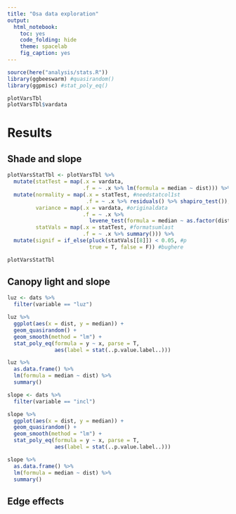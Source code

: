 ```yaml
---
title: "Osa data exploration"
output: 
  html_notebook: 
    toc: yes
    code_folding: hide
    theme: spacelab
    fig_caption: yes
---
```


```r
source(here("analysis/stats.R"))
library(ggbeeswarm) #quasirandom()
library(ggpmisc) #stat_poly_eq()
```

```r
plotVarsTbl
plotVarsTbl$vardata
```

# Results

## Shade and slope

```r
plotVarsStatTbl <- plotVarsTbl %>%
  mutate(statTest = map(.x = vardata,
                        .f = ~ .x %>% lm(formula = median ~ dist))) %>%
  mutate(normality = map(.x = statTest, #needstatcol1st
                         .f = ~ .x %>% residuals() %>% shapiro_test()),
         variance = map(.x = vardata, #originaldata
                        .f = ~ .x %>% 
                          levene_test(formula = median ~ as.factor(dist))),
         statVals = map(.x = statTest, #formatsumlast
                        .f = ~ .x %>% summary())) %>%
  mutate(signif = if_else(pluck(statVals[[8]]) < 0.05, #p
                          true = T, false = F)) #bughere

plotVarsStatTbl
```

## Canopy light and slope

```r
luz <- dats %>%
  filter(variable == "luz")

luz %>%
  ggplot(aes(x = dist, y = median)) + 
  geom_quasirandom() +
  geom_smooth(method = "lm") +
  stat_poly_eq(formula = y ~ x, parse = T, 
               aes(label = stat(..p.value.label..)))

luz %>% 
  as.data.frame() %>%
  lm(formula = median ~ dist) %>%
  summary()
```

```r
slope <- dats %>%
  filter(variable == "incl")

slope %>%
  ggplot(aes(x = dist, y = median)) + 
  geom_quasirandom() +
  geom_smooth(method = "lm") +
  stat_poly_eq(formula = y ~ x, parse = T, 
               aes(label = stat(..p.value.label..)))

slope %>% 
  as.data.frame() %>%
  lm(formula = median ~ dist) %>%
  summary()
```

## Edge effects

```r

```
